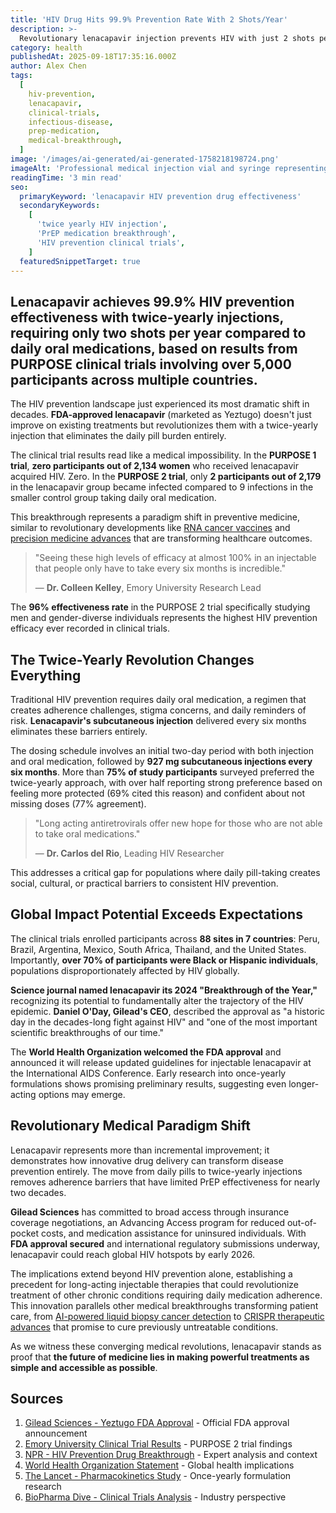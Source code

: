 ```yaml
---
title: 'HIV Drug Hits 99.9% Prevention Rate With 2 Shots/Year'
description: >-
  Revolutionary lenacapavir injection prevents HIV with just 2 shots per year, achieving unprecedented 99.9% effectiveness in clinical trials that could end the epidemic.
category: health
publishedAt: 2025-09-18T17:35:16.000Z
author: Alex Chen
tags:
  [
    hiv-prevention,
    lenacapavir,
    clinical-trials,
    infectious-disease,
    prep-medication,
    medical-breakthrough,
  ]
image: '/images/ai-generated/ai-generated-1758218198724.png'
imageAlt: 'Professional medical injection vial and syringe representing lenacapavir HIV prevention treatment, photographed in clean clinical setting with soft healthcare lighting to emphasize precision medicine'
readingTime: '3 min read'
seo:
  primaryKeyword: 'lenacapavir HIV prevention drug effectiveness'
  secondaryKeywords:
    [
      'twice yearly HIV injection',
      'PrEP medication breakthrough',
      'HIV prevention clinical trials',
    ]
  featuredSnippetTarget: true
---
```


## Lenacapavir achieves **99.9% HIV prevention effectiveness** with twice-yearly injections, requiring only **two shots per year** compared to daily oral medications, based on results from PURPOSE clinical trials involving **over 5,000 participants** across multiple countries.

The HIV prevention landscape just experienced its most dramatic shift in decades. **FDA-approved lenacapavir** (marketed as Yeztugo) doesn't just improve on existing treatments but revolutionizes them with a twice-yearly injection that eliminates the daily pill burden entirely.

The clinical trial results read like a medical impossibility. In the **PURPOSE 1 trial**, **zero participants out of 2,134 women** who received lenacapavir acquired HIV. Zero. In the **PURPOSE 2 trial**, only **2 participants out of 2,179** in the lenacapavir group became infected compared to 9 infections in the smaller control group taking daily oral medication.

This breakthrough represents a paradigm shift in preventive medicine, similar to revolutionary developments like [RNA cancer vaccines](/health/rna-cancer-vaccines-breakthrough-2025) and [precision medicine advances](/health/precision-medicine-revolution-2025) that are transforming healthcare outcomes.

> "Seeing these high levels of efficacy at almost 100% in an injectable that people only have to take every six months is incredible."
>
> — **Dr. Colleen Kelley**, Emory University Research Lead

The **96% effectiveness rate** in the PURPOSE 2 trial specifically studying men and gender-diverse individuals represents the highest HIV prevention efficacy ever recorded in clinical trials.

## The Twice-Yearly Revolution Changes Everything

Traditional HIV prevention requires daily oral medication, a regimen that creates adherence challenges, stigma concerns, and daily reminders of risk. **Lenacapavir's subcutaneous injection** delivered every six months eliminates these barriers entirely.

The dosing schedule involves an initial two-day period with both injection and oral medication, followed by **927 mg subcutaneous injections every six months**. More than **75% of study participants** surveyed preferred the twice-yearly approach, with over half reporting strong preference based on feeling more protected (69% cited this reason) and confident about not missing doses (77% agreement).

> "Long acting antiretrovirals offer new hope for those who are not able to take oral medications."
>
> — **Dr. Carlos del Rio**, Leading HIV Researcher

This addresses a critical gap for populations where daily pill-taking creates social, cultural, or practical barriers to consistent HIV prevention.

## Global Impact Potential Exceeds Expectations

The clinical trials enrolled participants across **88 sites in 7 countries**: Peru, Brazil, Argentina, Mexico, South Africa, Thailand, and the United States. Importantly, **over 70% of participants were Black or Hispanic individuals**, populations disproportionately affected by HIV globally.

**Science journal named lenacapavir its 2024 "Breakthrough of the Year,"** recognizing its potential to fundamentally alter the trajectory of the HIV epidemic. **Daniel O'Day, Gilead's CEO**, described the approval as "a historic day in the decades-long fight against HIV" and "one of the most important scientific breakthroughs of our time."

The **World Health Organization welcomed the FDA approval** and announced it will release updated guidelines for injectable lenacapavir at the International AIDS Conference. Early research into once-yearly formulations shows promising preliminary results, suggesting even longer-acting options may emerge.

## Revolutionary Medical Paradigm Shift

Lenacapavir represents more than incremental improvement; it demonstrates how innovative drug delivery can transform disease prevention entirely. The move from daily pills to twice-yearly injections removes adherence barriers that have limited PrEP effectiveness for nearly two decades.

**Gilead Sciences** has committed to broad access through insurance coverage negotiations, an Advancing Access program for reduced out-of-pocket costs, and medication assistance for uninsured individuals. With **FDA approval secured** and international regulatory submissions underway, lenacapavir could reach global HIV hotspots by early 2026.

The implications extend beyond HIV prevention alone, establishing a precedent for long-acting injectable therapies that could revolutionize treatment of other chronic conditions requiring daily medication adherence. This innovation parallels other medical breakthroughs transforming patient care, from [AI-powered liquid biopsy cancer detection](/health/ai-liquid-biopsy-cancer-detection-breakthrough) to [CRISPR therapeutic advances](/science/crispr-therapeutics-breakthrough-2025) that promise to cure previously untreatable conditions.

As we witness these converging medical revolutions, lenacapavir stands as proof that **the future of medicine lies in making powerful treatments as simple and accessible as possible**.

## Sources

1. [Gilead Sciences - Yeztugo FDA Approval](https://www.gilead.com/news/news-details/2025/yeztugo-lenacapavir-is-now-the-first-and-only-fda-approved-hiv-prevention-option-offering-6-months-of-protection) - Official FDA approval announcement
2. [Emory University Clinical Trial Results](https://news.emory.edu/stories/2024/11/hs_lenacapavir_trial_27-11-2024/story.html) - PURPOSE 2 trial findings
3. [NPR - HIV Prevention Drug Breakthrough](https://www.npr.org/sections/goats-and-soda/2025/06/18/g-s1-73130/hiv-prevention-drug-lenacapavir-fda-breakthrough) - Expert analysis and context
4. [World Health Organization Statement](https://www.who.int/news/item/19-06-2025-fda-approval-of-injectable-lenacapavir-marks-progress-for-hiv-prevention) - Global health implications
5. [The Lancet - Pharmacokinetics Study](<https://www.thelancet.com/journals/lancet/article/PIIS0140-6736(25)00405-2/abstract>) - Once-yearly formulation research
6. [BioPharma Dive - Clinical Trials Analysis](https://www.biopharmadive.com/news/biotech-pharma-clinical-trials-watch-2025/736120/) - Industry perspective
